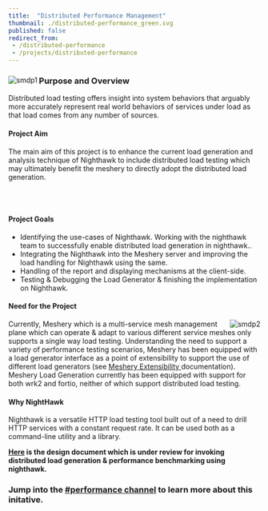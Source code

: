 ```yaml
---
title:  "Distributed Performance Management"
thumbnail: ./distributed-performance_green.svg
published: false
redirect_from: 
 - /distributed-performance
 - /projects/distributed-performance
---
```




<ProjectWrapper>
<Row>
<Col>
<div>
<img src= {smdp1} align = "left" alt="smdp1"
className = "smdp-top-left" />
<h3>Purpose and Overview</h3>

Distributed load testing offers insight into system behaviors that arguably more accurately represent real world behaviors of services under load as that load comes from any number of sources.

<h4>Project Aim</h4>
The main aim of this project is to enhance the current load generation and analysis technique of Nighthawk to include distributed load testing which may ultimately benefit the meshery to directly adopt the distributed load generation.

<br/><br/>
<h4>Project Goals</h4>
</div>
</Col>
</Row>
<ul>
  <li>
    Identifying the use-cases of Nighthawk. Working with the nighthawk team to
    successfully enable distributed load generation in nighthawk..
  </li>
  <li>
    Integrating the Nighthawk into the Meshery server and improving the load
    handling for Nighthawk using the same.
  </li>
  <li>Handling of the report and displaying mechanisms at the client-side.</li>
  <li>
    Testing & Debugging the Load Generator & finishing the implementation on
    Nighthawk.
  </li>
</ul>
<h4>Need for the Project</h4>

<img
  src=  {smdp2}
  align="right"
  className = "smdp-bottom-right"
  alt="smdp2"
/>
Currently, Meshery which is a multi-service mesh management plane which can operate
& adapt to various different service meshes only supports a single way load testing.
Understanding the need to support a variety of performance testing scenarios, Meshery
has been equipped with a load generator interface as a point of extensibility to
support the use of different load generators (see <a href="https://docs.meshery.io/extensibility">
  Meshery Extensibility
</a> documentation). Meshery Load Generation currently has been equipped with support
for both wrk2 and fortio, neither of which support distributed load testing.

<h4>Why NightHawk</h4>

Nighthawk is a versatile HTTP load testing tool built out of a need to drill HTTP services with a constant request rate. It can be used both as a command-line utility and a library.

<strong>
<a href="https://docs.google.com/document/d/1_hhQ5w1iLClgf7RvboI6il-eMKKAVPwz50GHm2VN4Bg/edit#">Here</a> is the design document which is under review for invoking distributed load generation & performance benchmarking using nighthawk.
</strong>
<h3 className="bottom-tag">
  Jump into the <a href="http://slack.layer5.io">#performance channel</a> to learn more about this initative.
</h3>
</ProjectWrapper>

